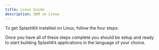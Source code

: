 ```yaml
---
title: Linux Guide
description: SKM on Linux
---
```


To get SplashKit installed on Linux, follow the four steps:


<CardGrid>
  <LinkCard
    title="Installing the SplashKit Manager"
    description="Step 1"
    href="/installation/macos/step-1/"
  />
  <LinkCard
    title="Make the SplashKit source"
    description="Step 2"
    href="/installation/macos/step-2/"
  />
  <LinkCard
    title="Install Visual Studio Code"
    description="Step 3"
    href="/installation/macos/step-3/"
  />
  <LinkCard
    title="Install Language Specific Tools"
    description="Step 4"
    href="/installation/macos/step-3/"
  />
</CardGrid>



Once you have all of these steps complete you should be setup and ready to
start building SplashKit applications in the language of your choice.
